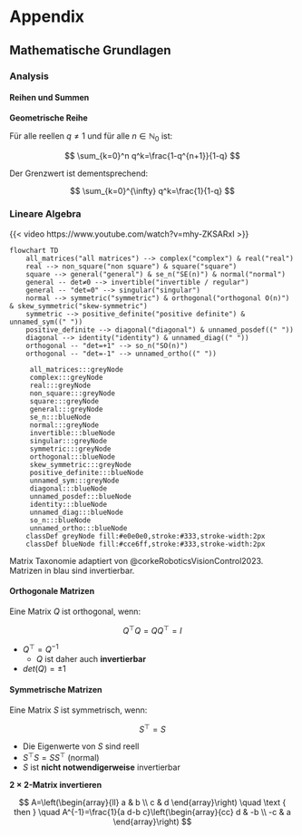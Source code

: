 # Appendix {.unnumbered}

## Mathematische Grundlagen

### Analysis

#### Reihen und Summen

**Geometrische Reihe**

Für alle reellen $q \neq 1$ und für alle $n \in \mathbb{N}_0$ ist:

$$
\sum_{k=0}^n q^k=\frac{1-q^{n+1}}{1-q}
$$

Der Grenzwert ist dementsprechend:

$$
\sum_{k=0}^{\infty} q^k=\frac{1}{1-q}
$$

### Lineare Algebra

{{< video https://www.youtube.com/watch?v=mhy-ZKSARxI >}}

::: {#fig-matrix-taxonomy}

```mermaid
flowchart TD
    all_matrices("all matrices") --> complex("complex") & real("real")
    real --> non_square("non square") & square("square")
    square --> general("general") & se_n("SE(n)") & normal("normal")
    general -- det≠0 --> invertible("invertible / regular")
    general -- "det=0" --> singular("singular")
    normal --> symmetric("symmetric") & orthogonal("orthogonal O(n)") & skew_symmetric("skew-symmetric")
    symmetric --> positive_definite("positive definite") & unnamed_sym((" "))
    positive_definite --> diagonal("diagonal") & unnamed_posdef((" "))
    diagonal --> identity("identity") & unnamed_diag((" "))
    orthogonal -- "det=+1" --> so_n("SO(n)")
    orthogonal -- "det=-1" --> unnamed_ortho((" "))

     all_matrices:::greyNode
     complex:::greyNode
     real:::greyNode
     non_square:::greyNode
     square:::greyNode
     general:::greyNode
     se_n:::blueNode
     normal:::greyNode
     invertible:::blueNode
     singular:::greyNode
     symmetric:::greyNode
     orthogonal:::blueNode
     skew_symmetric:::greyNode
     positive_definite:::blueNode
     unnamed_sym:::greyNode
     diagonal:::blueNode
     unnamed_posdef:::blueNode
     identity:::blueNode
     unnamed_diag:::blueNode
     so_n:::blueNode
     unnamed_ortho:::blueNode
    classDef greyNode fill:#e0e0e0,stroke:#333,stroke-width:2px
    classDef blueNode fill:#cce6ff,stroke:#333,stroke-width:2px
```

Matrix Taxonomie adaptiert von @corkeRoboticsVisionControl2023. Matrizen in blau sind invertierbar. 

:::

#### Orthogonale Matrizen

Eine Matrix $Q$ ist orthogonal, wenn:   

$$
Q^\top Q = Q Q^\top = I
$$


- $Q^\top = Q^{-1}$
    - $Q$ ist daher auch **invertierbar**
- $det(Q) = \pm 1$

#### Symmetrische Matrizen

Eine Matrix $S$ ist symmetrisch, wenn:

$$
S^\top = S
$$

- Die Eigenwerte von $S$ sind reell
- $S^\top S = S S^\top$ (normal)
- $S$ ist **nicht notwendigerweise** invertierbar


**$2\times2$-Matrix invertieren**

$$
A=\left(\begin{array}{ll}
a & b \\
c & d
\end{array}\right) \quad \text { then } \quad A^{-1}=\frac{1}{a d-b c}\left(\begin{array}{cc}
d & -b \\
-c & a
\end{array}\right)
$$